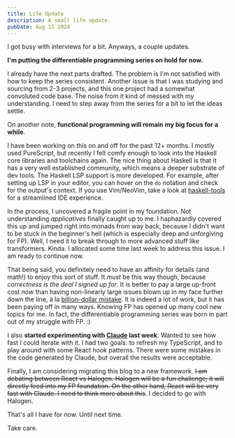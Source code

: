 ```yaml
---
title: Life Update
description: A small life update.
pubDate: Aug 15 2024
---
```


I got busy with interviews for a bit. Anyways, a couple updates.

**I'm putting the differentiable programming series on hold for now.** 

I already have the next parts drafted. The problem is I'm not satisfied with how to keep the series consistent. Another issue is that I was studying and sourcing from 2-3 projects, and this one project had a somewhat convoluted code base. The noise from it kind of messed with my understanding. I need to step away from the series for a bit to let the ideas settle.

On another note, **functional programming will remain my big focus for a while**.

I have been working on this on and off for the past 12+ months. I mostly used PureScript, but recently I felt comfy enough to look into the Haskell core libraries and toolchains again. The nice thing about Haskell is that it has a very well established community, which means a deeper substrate of dev tools. The Haskell LSP support is more developed. For example, after setting up LSP in your editor, you can hover on the `do` notation and check for the output's context. If you use Vim/NeoVim, take a look at [haskell-tools](https://github.com/mrcjkb/haskell-tools.nvim) for a streamlined IDE experience.

In the process, I uncovered a fragile point in my foundation. Not understanding *applicatives* finally caught up to me. I haphazardly covered this up and jumped right into monads from way back, because I didn't want to be stuck in the beginner's hell (which is especially deep and unforgiving for FP). Well, I need it to break through to more advanced stuff like transformers. Kinda. I allocated some time last week to address this issue. I am ready to continue now.

That being said, you definitely need to have an affinity for details (and math!) to enjoy this sort of stuff. It *must* be this way though, because *correctness is the deal I signed up for*. It is better to pay a large up-front cost *now* than having non-linearly large issues blown up in my face further down the line, à la [billion-dollar mistake](https://news.ycombinator.com/item?id=12427069). It is indeed a lot of work, but it has been paying off in many ways. Knowing FP has opened up many cool new topics for me. In fact, the differentiable programming series was born in part out of my struggle with FP. :)


I also **started experimenting with [Claude](https://claude.ai/) last week**. Wanted to see how fast I could iterate with it. I had two goals: to refresh my TypeScript, and to play around with some React hook patterns. There were some mistakes in the code generated by Claude, but overall the results were acceptable.

Finally, I am considering migrating this blog to a new framework. ~~I am debating between React vs Halogen. Halogen will be a fun challenge; it will directly feed into my FP foundation. On the other hand, React will be very fast with Claude. I need to think more about this~~. I decided to go with Halogen.

That's all I have for now. Until next time.

Take care.
